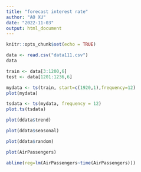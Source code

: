 ```yaml
---
title: "forecast interest rate"
author: "AO XU"
date: "2022-11-03"
output: html_document
---
```


```r
knitr::opts_chunk$set(echo = TRUE)
```

```r
data <- read.csv("data111.csv")
data
```
```r
train <- data[3:1200,6]
test <- data[1201:1236,6]
```
```r
mydata <- ts(train, start=c(1920,1),frequency=12)
plot(mydata)
```
```r
tsdata <- ts(mydata, frequency = 12) 
plot.ts(tsdata)
```




```r
plot(ddata$trend)

plot(ddata$seasonal)

plot(ddata$random)
```


```r
plot(AirPassengers)

abline(reg=lm(AirPassengers~time(AirPassengers)))
```



